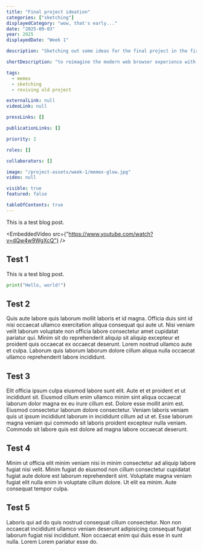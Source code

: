 ```yaml
---
title: "Final project ideation"
categories: ["sketching"]
displayedCategory: "wow, that's early..."
date: "2025-09-03"
year: 2025
displayedDate: "Week 1"

description: "Sketching out some ideas for the final project in the first week. Probably making a version of Memex by reimagining the modern web browser experience with low tech."

shortDescription: "to reimagine the modern web browser experience with low tech, kinda like Memex."

tags:
  - memex
  - sketching
  - reviving old project

externalLink: null
videoLink: null

pressLinks: []

publicationLinks: []

priority: 2

roles: []

collaborators: []

image: "/project-assets/week-1/memex-glow.jpg"
video: null

visible: true
featured: false

tableOfContents: true
---
```


This is a test blog post.

<EmbeddedVideo src={"https://www.youtube.com/watch?v=dQw4w9WgXcQ"} />

## Test 1

This is a test blog post.

```python
print("Hello, world!")
```

## Test 2

Quis aute labore quis laborum mollit laboris et id magna. Officia duis sint id nisi occaecat ullamco exercitation aliqua consequat qui aute ut. Nisi veniam velit laborum voluptate non officia labore consectetur amet cupidatat pariatur qui. Minim sit do reprehenderit aliquip sit aliquip excepteur et proident quis occaecat ex occaecat deserunt. Lorem nostrud ullamco aute et culpa. Laborum quis laborum laborum dolore cillum aliqua nulla occaecat ullamco reprehenderit labore incididunt.

## Test 3

Elit officia ipsum culpa eiusmod labore sunt elit. Aute et et proident et ut incididunt sit. Eiusmod cillum enim ullamco minim sint aliqua occaecat laborum dolor magna ex eu irure cillum est. Dolore esse mollit anim est. Eiusmod consectetur laborum dolore consectetur. Veniam laboris veniam quis ut ipsum incididunt laborum in incididunt cillum ad ut et. Esse laborum magna veniam qui commodo sit laboris proident excepteur nulla veniam. Commodo sit labore quis est dolore ad magna labore occaecat deserunt.

## Test 4

Minim ut officia elit minim veniam nisi in minim consectetur ad aliquip labore fugiat nisi velit. Minim fugiat do eiusmod non cillum consectetur cupidatat fugiat aute dolore est laborum reprehenderit sint. Voluptate magna veniam fugiat elit nulla enim in voluptate cillum dolore. Ut elit ea minim. Aute consequat tempor culpa.

## Test 5

Laboris qui ad do quis nostrud consequat cillum consectetur. Non non occaecat incididunt ullamco veniam deserunt adipisicing consequat fugiat laborum fugiat nisi incididunt. Non occaecat enim qui duis esse in sunt nulla. Lorem Lorem pariatur esse do.
